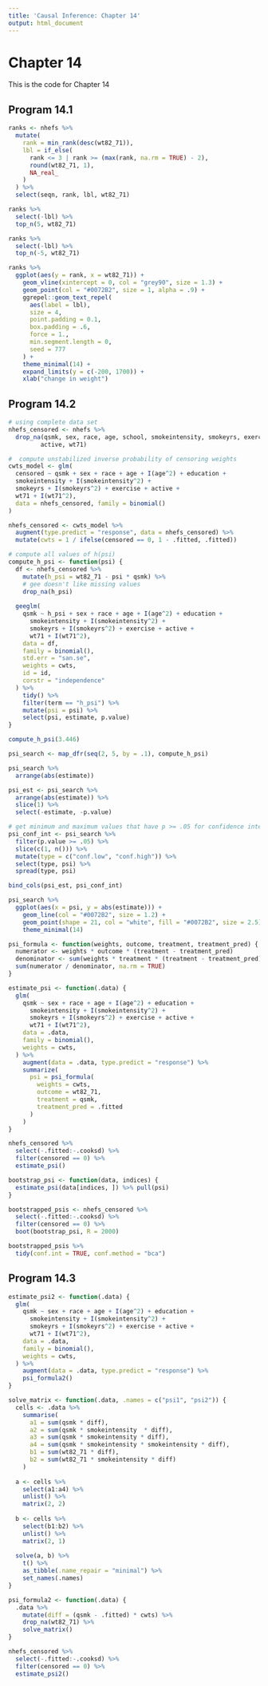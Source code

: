 ```yaml
---
title: 'Causal Inference: Chapter 14'
output: html_document
---
```


# Chapter 14

This is the code for Chapter 14

## Program 14.1

```r
ranks <- nhefs %>% 
  mutate(
    rank = min_rank(desc(wt82_71)), 
    lbl = if_else(
      rank <= 3 | rank >= (max(rank, na.rm = TRUE) - 2),
      round(wt82_71, 1),
      NA_real_
    )
  ) %>% 
  select(seqn, rank, lbl, wt82_71)

ranks %>% 
  select(-lbl) %>% 
  top_n(5, wt82_71)

ranks %>% 
  select(-lbl) %>% 
  top_n(-5, wt82_71)

ranks %>% 
  ggplot(aes(y = rank, x = wt82_71)) +
    geom_vline(xintercept = 0, col = "grey90", size = 1.3) +
    geom_point(col = "#0072B2", size = 1, alpha = .9) +
    ggrepel::geom_text_repel(
      aes(label = lbl), 
      size = 4,
      point.padding = 0.1, 
      box.padding = .6, 
      force = 1.,
      min.segment.length = 0, 
      seed = 777
    ) +
    theme_minimal(14) + 
    expand_limits(y = c(-200, 1700)) +
    xlab("change in weight")
```

## Program 14.2

```r
# using complete data set
nhefs_censored <- nhefs %>% 
  drop_na(qsmk, sex, race, age, school, smokeintensity, smokeyrs, exercise, 
         active, wt71)

#  compute unstabilized inverse probability of censoring weights
cwts_model <- glm(
  censored ~ qsmk + sex + race + age + I(age^2) + education + 
  smokeintensity + I(smokeintensity^2) + 
  smokeyrs + I(smokeyrs^2) + exercise + active + 
  wt71 + I(wt71^2), 
  data = nhefs_censored, family = binomial()
)

nhefs_censored <- cwts_model %>% 
  augment(type.predict = "response", data = nhefs_censored) %>% 
  mutate(cwts = 1 / ifelse(censored == 0, 1 - .fitted, .fitted))

# compute all values of h(psi)
compute_h_psi <- function(psi) {
  df <- nhefs_censored %>% 
    mutate(h_psi = wt82_71 - psi * qsmk) %>% 
    # gee doesn't like missing values
    drop_na(h_psi)
  
  geeglm(
    qsmk ~ h_psi + sex + race + age + I(age^2) + education + 
      smokeintensity + I(smokeintensity^2) + 
      smokeyrs + I(smokeyrs^2) + exercise + active + 
      wt71 + I(wt71^2), 
    data = df, 
    family = binomial(),
    std.err = "san.se",
    weights = cwts, 
    id = id, 
    corstr = "independence"
  ) %>% 
    tidy() %>% 
    filter(term == "h_psi") %>% 
    mutate(psi = psi) %>% 
    select(psi, estimate, p.value)
}

compute_h_psi(3.446)

psi_search <- map_dfr(seq(2, 5, by = .1), compute_h_psi)

psi_search %>% 
  arrange(abs(estimate))

psi_est <- psi_search %>% 
  arrange(abs(estimate)) %>% 
  slice(1) %>% 
  select(-estimate, -p.value)

# get minimum and maximum values that have p >= .05 for confidence intervals
psi_conf_int <- psi_search %>% 
  filter(p.value >= .05) %>% 
  slice(c(1, n())) %>% 
  mutate(type = c("conf.low", "conf.high")) %>% 
  select(type, psi) %>% 
  spread(type, psi)

bind_cols(psi_est, psi_conf_int)
```

```r
psi_search %>% 
  ggplot(aes(x = psi, y = abs(estimate))) + 
    geom_line(col = "#0072B2", size = 1.2) + 
    geom_point(shape = 21, col = "white", fill = "#0072B2", size = 2.5) + 
    theme_minimal(14)
```


```r
psi_formula <- function(weights, outcome, treatment, treatment_pred) {
  numerator <- weights * outcome * (treatment - treatment_pred)
  denominator <- sum(weights * treatment * (treatment - treatment_pred), na.rm = TRUE)
  sum(numerator / denominator, na.rm = TRUE)
}

estimate_psi <- function(.data) {
  glm(
    qsmk ~ sex + race + age + I(age^2) + education + 
      smokeintensity + I(smokeintensity^2) + 
      smokeyrs + I(smokeyrs^2) + exercise + active + 
      wt71 + I(wt71^2), 
    data = .data, 
    family = binomial(),
    weights = cwts, 
  ) %>% 
    augment(data = .data, type.predict = "response") %>% 
    summarize(
      psi = psi_formula(
        weights = cwts, 
        outcome = wt82_71, 
        treatment = qsmk, 
        treatment_pred = .fitted
      )
    )
}

nhefs_censored %>% 
  select(-.fitted:-.cooksd) %>% 
  filter(censored == 0) %>% 
  estimate_psi()

bootstrap_psi <- function(data, indices) {
  estimate_psi(data[indices, ]) %>% pull(psi)
}

bootstrapped_psis <- nhefs_censored %>% 
  select(-.fitted:-.cooksd) %>% 
  filter(censored == 0) %>% 
  boot(bootstrap_psi, R = 2000)

bootstrapped_psis %>% 
  tidy(conf.int = TRUE, conf.method = "bca")
```

## Program 14.3

```r
estimate_psi2 <- function(.data) {
  glm(
    qsmk ~ sex + race + age + I(age^2) + education + 
      smokeintensity + I(smokeintensity^2) + 
      smokeyrs + I(smokeyrs^2) + exercise + active + 
      wt71 + I(wt71^2), 
    data = .data, 
    family = binomial(),
    weights = cwts, 
  ) %>% 
    augment(data = .data, type.predict = "response") %>% 
    psi_formula2()
}

solve_matrix <- function(.data, .names = c("psi1", "psi2")) {
  cells <- .data %>% 
    summarise(
      a1 = sum(qsmk * diff), 
      a2 = sum(qsmk * smokeintensity  * diff), 
      a3 = sum(qsmk * smokeintensity * diff), 
      a4 = sum(qsmk * smokeintensity * smokeintensity * diff),
      b1 = sum(wt82_71 * diff),
      b2 = sum(wt82_71 * smokeintensity * diff)
    )
  
  a <- cells %>% 
    select(a1:a4) %>% 
    unlist() %>% 
    matrix(2, 2)
  
  b <- cells %>% 
    select(b1:b2) %>% 
    unlist() %>% 
    matrix(2, 1)
  
  solve(a, b) %>% 
    t() %>% 
    as_tibble(.name_repair = "minimal") %>% 
    set_names(.names)
}

psi_formula2 <- function(.data) {
  .data %>% 
    mutate(diff = (qsmk - .fitted) * cwts) %>% 
    drop_na(wt82_71) %>% 
    solve_matrix()
}

nhefs_censored %>% 
  select(-.fitted:-.cooksd) %>% 
  filter(censored == 0) %>% 
  estimate_psi2()
```

